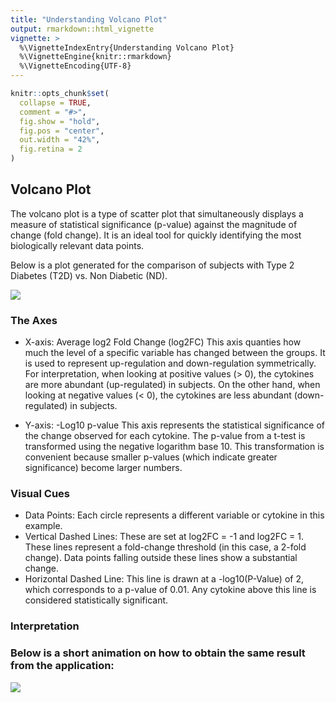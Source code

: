 ```yaml
---
title: "Understanding Volcano Plot"
output: rmarkdown::html_vignette
vignette: >
  %\VignetteIndexEntry{Understanding Volcano Plot}
  %\VignetteEngine{knitr::rmarkdown}
  %\VignetteEncoding{UTF-8}
---
```


```r
knitr::opts_chunk$set(
  collapse = TRUE,
  comment = "#>",
  fig.show = "hold",
  fig.pos = "center",
  out.width = "42%",
  fig.retina = 2
)
```

## Volcano Plot

The volcano plot is a type of scatter plot that simultaneously displays a measure of statistical significance (p-value) against the magnitude of change (fold change). It is an ideal tool for quickly identifying the most biologically relevant data points.

Below is a plot generated for the comparison of subjects with Type 2 Diabetes (T2D) vs. Non Diabetic (ND). 

![](../man/figures/volcanoplot_vignette.png)

### The Axes

* X-axis: Average log2 Fold Change (log2FC)
This axis quanties how much the level of a specific variable has changed between the groups. It is used to represent up-regulation and down-regulation symmetrically. For interpretation, when looking at positive values (> 0), the cytokines are more abundant (up-regulated) in subjects. On the other hand, when looking at negative values (< 0), the cytokines are less abundant (down-regulated) in subjects.

* Y-axis: -Log10 p-value
This axis represents the statistical significance of the change observed for each cytokine. The p-value from a t-test is transformed using the negative logarithm base 10. This transformation is convenient because smaller p-values (which indicate greater significance) become larger numbers.

### Visual Cues

* Data Points: Each circle represents a different variable or cytokine in this example.
* Vertical Dashed Lines: These are set at log2FC = -1 and log2FC = 1. These lines represent a fold-change threshold (in this case, a 2-fold change). Data points falling outside these lines show a substantial change.
* Horizontal Dashed Line: This line is drawn at a -log10(P-Value) of 2, which corresponds to a p-value of 0.01. Any cytokine above this line is considered statistically significant.

### Interpretation


### Below is a short animation on how to obtain the same result from the application: 

![](../man/figures/VolcanoPlot.gif)
